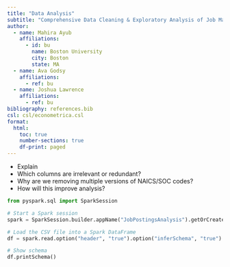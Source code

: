 ```yaml
---
title: "Data Analysis"
subtitle: "Comprehensive Data Cleaning & Exploratory Analysis of Job Market Trends"
author:
  - name: Mahira Ayub
    affiliations:
      - id: bu
        name: Boston University
        city: Boston
        state: MA
  - name: Ava Godsy
    affiliations:
      - ref: bu
  - name: Joshua Lawrence
    affiliations:
      - ref: bu
bibliography: references.bib
csl: csl/econometrica.csl
format: 
  html:
    toc: true
    number-sections: true
    df-print: paged
---
```

* Explain
+ Which columns are irrelevant or redundant?
+ Why are we removing multiple versions of NAICS/SOC codes?
+ How will this improve analysis? 
```python
from pyspark.sql import SparkSession

# Start a Spark session
spark = SparkSession.builder.appName("JobPostingsAnalysis").getOrCreate()

# Load the CSV file into a Spark DataFrame
df = spark.read.option("header", "true").option("inferSchema", "true").option("multiLine","true").option("escape", "\"").csv("../../data/lightcast_job_postings.csv")

# Show schema
df.printSchema()
```